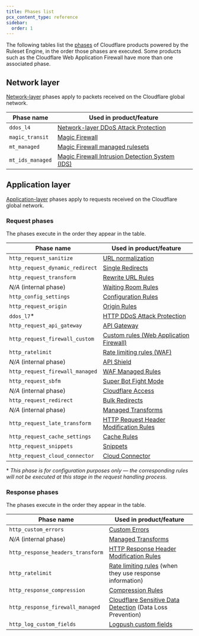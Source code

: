 ```yaml
---
title: Phases list
pcx_content_type: reference
sidebar:
  order: 1
---
```



The following tables list the [phases](/ruleset-engine/about/phases/) of Cloudflare products powered by the Ruleset Engine, in the order those phases are executed. Some products such as the Cloudflare Web Application Firewall have more than one associated phase.

## Network layer

[Network-layer](https://www.cloudflare.com/learning/ddos/glossary/open-systems-interconnection-model-osi/) phases apply to packets received on the Cloudflare global network.

| Phase name       | Used in product/feature                                                                          |
| ---------------- | ------------------------------------------------------------------------------------------------ |
| `ddos_l4`        | [Network-layer DDoS Attack Protection](/ddos-protection/managed-rulesets/network/configure-api/) |
| `magic_transit`  | [Magic Firewall](/magic-firewall/how-to/add-rules/)                                              |
| `mt_managed`     | [Magic Firewall managed rulesets](/magic-firewall/how-to/enable-managed-rulesets/)               |
| `mt_ids_managed` | [Magic Firewall Intrusion Detection System (IDS)](/magic-firewall/about/ids/)                    |

## Application layer

[Application-layer](https://www.cloudflare.com/learning/ddos/what-is-layer-7/) phases apply to requests received on the Cloudflare global network.

### Request phases

The phases execute in the order they appear in the table.

| Phase name                      | Used in product/feature                                                                 |
| ------------------------------- | --------------------------------------------------------------------------------------- |
| `http_request_sanitize`         | [URL normalization](/rules/normalization/)                                              |
| `http_request_dynamic_redirect` | [Single Redirects](/rules/url-forwarding/single-redirects/)                             |
| `http_request_transform`        | [Rewrite URL Rules](/rules/transform/url-rewrite/)                                      |
| _N/A_ (internal phase)          | [Waiting Room Rules](/waiting-room/additional-options/waiting-room-rules/)              |
| `http_config_settings`          | [Configuration Rules](/rules/configuration-rules/)                                      |
| `http_request_origin`           | [Origin Rules](/rules/origin-rules/)                                                    |
| `ddos_l7`\*                     | [HTTP DDoS Attack Protection](/ddos-protection/managed-rulesets/http/)                  |
| `http_request_api_gateway`      | [API Gateway](/api-shield/api-gateway/)                                                 |
| `http_request_firewall_custom`  | [Custom rules (Web Application Firewall)](/waf/custom-rules/)                           |
| `http_ratelimit`                | [Rate limiting rules (WAF)](/waf/rate-limiting-rules/)                                  |
| _N/A_ (internal phase)          | [API Shield](/api-shield/)                                                              |
| `http_request_firewall_managed` | [WAF Managed Rules](/waf/managed-rules/)                                                |
| `http_request_sbfm`             | [Super Bot Fight Mode](/bots/get-started/super-bot-fight-mode/)                                          |
| _N/A_ (internal phase)          | [Cloudflare Access](/cloudflare-one/policies/access/)                                   |
| `http_request_redirect`         | [Bulk Redirects](/rules/url-forwarding/bulk-redirects/)                                 |
| _N/A_ (internal phase)          | [Managed Transforms](/rules/transform/managed-transforms/)                              |
| `http_request_late_transform`   | [HTTP Request Header Modification Rules](/rules/transform/request-header-modification/) |
| `http_request_cache_settings`   | [Cache Rules](/cache/how-to/cache-rules/)                                               |
| `http_request_snippets`         | [Snippets](/rules/snippets/)                                                            |
| `http_request_cloud_connector`  | [Cloud Connector](/rules/cloud-connector/)                                              |

\* _This phase is for configuration purposes only — the corresponding rules will not be executed at this stage in the request handling process._

<Render file="bfm-change-notice" product="bots" />

### Response phases

The phases execute in the order they appear in the table.

| Phase name                        | Used in product/feature                                                                   |
| --------------------------------- | ----------------------------------------------------------------------------------------- |
| `http_custom_errors`              | [Custom Errors](/rules/custom-errors/)                                                    |
| _N/A_ (internal phase)            | [Managed Transforms](/rules/transform/managed-transforms/)                                |
| `http_response_headers_transform` | [HTTP Response Header Modification Rules](/rules/transform/response-header-modification/) |
| `http_ratelimit`                  | [Rate limiting rules](/waf/rate-limiting-rules/) (when they use response information)     |
| `http_response_compression`       | [Compression Rules](/rules/compression-rules/)                                            |
| `http_response_firewall_managed`  | [Cloudflare Sensitive Data Detection](/waf/managed-rules/) (Data Loss Prevention)         |
| `http_log_custom_fields`          | [Logpush custom fields](/logs/reference/custom-fields/)                                   |
